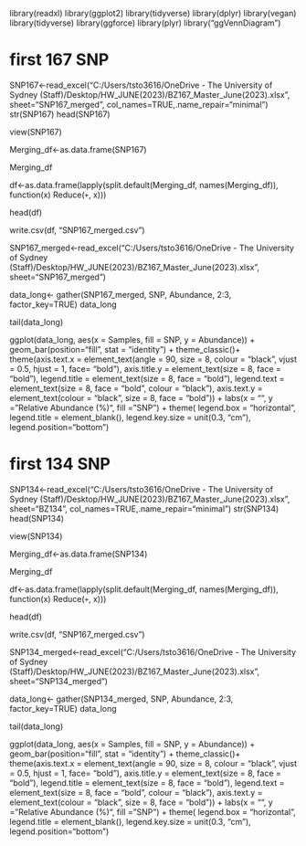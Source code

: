 library(readxl)
library(ggplot2)
library(tidyverse)
library(dplyr)
library(vegan)
library(tidyverse)
library(ggforce)
library(plyr)
library("ggVennDiagram")

# first 167 SNP
SNP167<-read_excel("C:/Users/tsto3616/OneDrive - The University of Sydney (Staff)/Desktop/HW_JUNE(2023)/BZ167_Master_June(2023).xlsx", sheet="SNP167_merged", col_names=TRUE,.name_repair="minimal")
str(SNP167)
head(SNP167)

view(SNP167)

Merging_df<-as.data.frame(SNP167)

Merging_df

df<-as.data.frame(lapply(split.default(Merging_df, names(Merging_df)), function(x) Reduce(`+`, x)))

head(df)

write.csv(df, "SNP167_merged.csv")

SNP167_merged<-read_excel("C:/Users/tsto3616/OneDrive - The University of Sydney (Staff)/Desktop/HW_JUNE(2023)/BZ167_Master_June(2023).xlsx", sheet="SNP167_merged")

data_long<- gather(SNP167_merged, SNP, Abundance, 2:3, factor_key=TRUE)
data_long

tail(data_long)

ggplot(data_long, aes(x = Samples, fill = SNP, y = Abundance)) + geom_bar(position="fill", stat = "identity") + theme_classic()+
  theme(axis.text.x = element_text(angle = 90, size = 8, colour = "black", vjust = 0.5, hjust = 1, face= "bold"), 
        axis.title.y = element_text(size = 8, face = "bold"), legend.title = element_text(size = 8, face = "bold"), 
        legend.text = element_text(size = 8, face = "bold", colour = "black"), 
        axis.text.y = element_text(colour = "black", size = 8, face = "bold")) +
  labs(x = "", y = "Relative Abundance (%)", fill = "SNP") +
  theme(
        legend.box = "horizontal",
        legend.title = element_blank(),
        legend.key.size = unit(0.3, "cm"),
        legend.position="bottom") 

# first 134 SNP
SNP134<-read_excel("C:/Users/tsto3616/OneDrive - The University of Sydney (Staff)/Desktop/HW_JUNE(2023)/BZ167_Master_June(2023).xlsx", sheet="BZ134", col_names=TRUE,.name_repair="minimal")
str(SNP134)
head(SNP134)

view(SNP134)

Merging_df<-as.data.frame(SNP134)

Merging_df

df<-as.data.frame(lapply(split.default(Merging_df, names(Merging_df)), function(x) Reduce(`+`, x)))

head(df)

write.csv(df, "SNP167_merged.csv")

SNP134_merged<-read_excel("C:/Users/tsto3616/OneDrive - The University of Sydney (Staff)/Desktop/HW_JUNE(2023)/BZ167_Master_June(2023).xlsx", sheet="SNP134_merged")

data_long<- gather(SNP134_merged, SNP, Abundance, 2:3, factor_key=TRUE)
data_long

tail(data_long)

ggplot(data_long, aes(x = Samples, fill = SNP, y = Abundance)) + geom_bar(position="fill", stat = "identity") +  theme_classic()+
  theme(axis.text.x = element_text(angle = 90, size = 8, colour = "black", vjust = 0.5, hjust = 1, face= "bold"), 
        axis.title.y = element_text(size = 8, face = "bold"), legend.title = element_text(size = 8, face = "bold"), 
        legend.text = element_text(size = 8, face = "bold", colour = "black"), 
        axis.text.y = element_text(colour = "black", size = 8, face = "bold")) +
  labs(x = "", y = "Relative Abundance (%)", fill = "SNP") +
  theme(
        legend.box = "horizontal",
        legend.title = element_blank(),
        legend.key.size = unit(0.3, "cm"),
        legend.position="bottom") 

